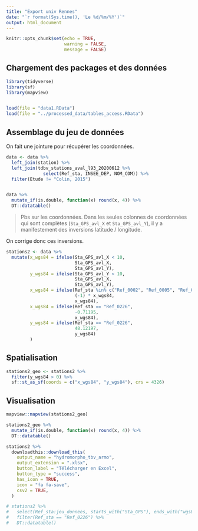 ```yaml
---
title: "Export univ Rennes"
date: "`r format(Sys.time(), 'Le %d/%m/%Y')`"
output: html_document
---
```


```r
knitr::opts_chunk$set(echo = TRUE,
                      warning = FALSE,
                      message = FALSE)
```

## Chargement des packages et des données

```r
library(tidyverse)
library(sf)
library(mapview)


load(file = "data1.RData")
load(file = "../processed_data/tables_access.RData")
```

## Assemblage du jeu de données

On fait une jointure pour récupérer les coordonnées.

```r
data <- data %>% 
  left_join(station) %>% 
  left_join(tdbv_stations_aval_l93_20200612 %>% 
              select(Ref_sta, INSEE_DEP, NOM_COM)) %>% 
  filter(Etude != "Colin, 2015")


data %>% 
  mutate_if(is.double, function(x) round(x, 4)) %>% 
  DT::datatable()
```

>Pbs sur les coordonnées. Dans les seules colonnes de coordonnées qui sont complètes (`Sta_GPS_avl_X` et `Sta_GPS_avl_Y`), il y a manifestement des inversions latitude / longitude.

On corrige donc ces inversions.

```r
stations2 <- data %>% 
  mutate(x_wgs84 = ifelse(Sta_GPS_avl_X < 10,
                          Sta_GPS_avl_X,
                          Sta_GPS_avl_Y),
         y_wgs84 = ifelse(Sta_GPS_avl_Y < 10,
                          Sta_GPS_avl_X,
                          Sta_GPS_avl_Y),
         x_wgs84 = ifelse(Ref_sta %in% c("Ref_0002", "Ref_0005", "Ref_0146"),
                          (-1) * x_wgs84,
                          x_wgs84),
         x_wgs84 = ifelse(Ref_sta == "Ref_0226",
                          -0.71195,
                          x_wgs84),
         y_wgs84 = ifelse(Ref_sta == "Ref_0226",
                          48.12197,
                          y_wgs84)
         )  
```

## Spatialisation

```r
stations2_geo <- stations2 %>% 
  filter(y_wgs84 > 0) %>% 
  sf::st_as_sf(coords = c("x_wgs84", "y_wgs84"), crs = 4326)
```

## Visualisation

```r
mapview::mapview(stations2_geo)
```

```r
stations2_geo %>% 
  mutate_if(is.double, function(x) round(x, 4)) %>% 
  DT::datatable()
```

```r
stations2 %>%
  downloadthis::download_this(
    output_name = "hydromorpho_tbv_armo",
    output_extension = ".xlsx",
    button_label = "Télécharger en Excel",
    button_type = "success",
    has_icon = TRUE,
    icon = "fa fa-save",
    csv2 = TRUE,
  )
```

```r
# stations2 %>% 
#   select(Ref_sta:jeu_donnees, starts_with("Sta_GPS"), ends_with("wgs84")) %>% 
#   filter(Ref_sta == "Ref_0226") %>% 
#   DT::datatable()
```

